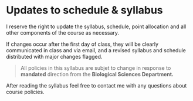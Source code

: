 # Updates to schedule & syllabus

I reserve the right to update the syllabus, schedule, point allocation and all other components of the course as necessary.  

If changes occur after the first day of class, they will be clearly communicated in class and via email, and a revised syllabus and schedule distributed with major changes flagged.  

> All policies in this syllabus are subjet to change in response to **mandated** direction from the **Biological Sciences Department.**

After reading the syllabus feel free to contact me with any questions about course policies. 
